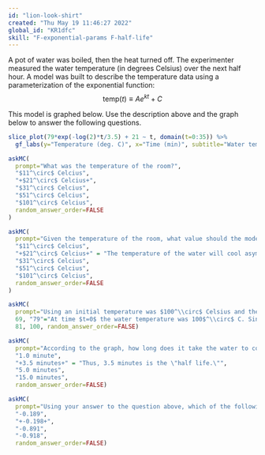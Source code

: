 ```yaml
---
id: "lion-look-shirt"
created: "Thu May 19 11:46:27 2022"
global_id: "KR1dfc"
skill: "F-exponential-params F-half-life"
---
```


A pot of water was boiled, then the heat turned off. The experimenter measured the water temperature (in degrees Celsius) over the next half hour. A model was built to describe the temperature data using a parameterization of the exponential function: $$\text{temp}(t)\equiv Ae^{kt}+C$$

This model is graphed below. Use the description above and the graph below to answer the following questions.

```r
slice_plot(79*exp(-log(2)*t/3.5) + 21 ~ t, domain(t=0:35)) %>%
  gf_labs(y="Temperature (deg. C)", x="Time (min)", subtitle="Water temperature")
```

```r
askMC(
  prompt="What was the temperature of the room?",
  "$11^\circ$ Celcius",
  "+$21^\circ$ Celcius+",
  "$31^\circ$ Celcius",
  "$51^\circ$ Celcius",
  "$101^\circ$ Celcius",
  random_answer_order=FALSE
)
```

```r
askMC(
  prompt="Given the temperature of the room, what value should the model use for $C$?",
  "$11^\circ$ Celcius",
  "+$21^\circ$ Celcius+" = "The temperature of the water will cool asymptotically to room temperature.",
  "$31^\circ$ Celcius",
  "$51^\circ$ Celcius",
  "$101^\circ$ Celcius",
  random_answer_order=FALSE
)
```

```r
askMC(
  prompt="Using an initial temperature was $100^\\circ$ Celsius and the value of $C$, calculate the value of the parameter $A$. Enter your answer below, rounded to the nearest whole number.",
  69, "79"="At time $t=0$ the water temperature was 100$^\\circ$ C. Since $e^{k t}\\left.\\right|_{t=0} = 1$, the model reduces to $100 = A + C$.", 
  81, 100, random_answer_order=FALSE)
```

```r
askMC(
  prompt="According to the graph, how long does it take the water to cool from $100^\\circ$ Celsius to $60.5^\\circ$?  (Note that 60.5 is halfway between 100 and 21.)",
  "1.0 minute",
  "+3.5 minutes+" = "Thus, 3.5 minutes is the \"half life.\"",
  "5.0 minutes",
  "15.0 minutes",
  random_answer_order=FALSE)
```

```r
askMC(
  prompt="Using your answer to the question above, which of the following is the value of for the parameter $k$? (Hint: the formula is $$k=\\pm\\frac{\ln (2)}{\\text{half life}}\\ .$$ Please keep in mind that since your function is decaying, the value for $k$ must be negative.)",
  "-0.189",
  "+-0.198+",
  "-0.891",
  "-0.918",
  random_answer_order=FALSE)
```

